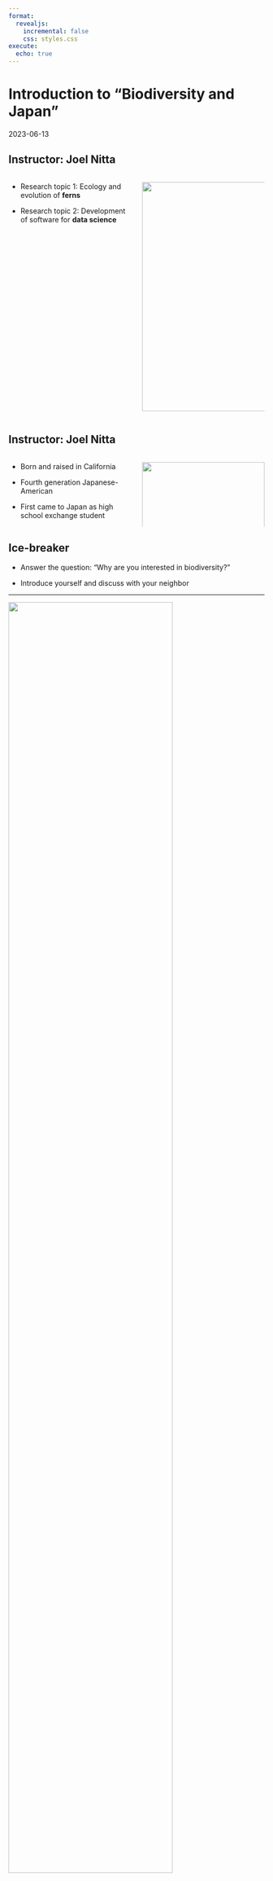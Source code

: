 ```yaml
---
format:
  revealjs:
    incremental: false
    css: styles.css
execute: 
  echo: true
---
```


# Introduction to "Biodiversity and Japan"

2023-06-13

## Instructor: Joel Nitta

:::: {.columns}

::: {.column width="50%"}
- Research topic 1: Ecology and evolution of **ferns**

- Research topic 2: Development of software for **data science**
:::

::: {.column width="50%"}
![](https://github.com/joelnitta/joelnitta-site/blob/master/static/media/headers/research_img2.jpg?raw=true){fig-alt="Image of Joel Nitta in field" height="450"}
:::

::::

## Instructor: Joel Nitta

:::: {.columns}

::: {.column width="50%"}

- Born and raised in California

- Fourth generation Japanese-American

- First came to Japan as high school exchange student
:::

::: {.column width="50%"}
![](https://upload.wikimedia.org/wikipedia/commons/thumb/9/94/California_in_United_States.svg/2880px-California_in_United_States.svg.png){fig-alt="Image of California map" width="100%" height="100%"}
:::

::::

## Ice-breaker

- Answer the question: "Why are you interested in biodiversity?"

- Introduce yourself and discuss with your neighbor

---

![](https://climate.copernicus.eu/sites/default/files/styles/hero_image_extra_large_2x/public/2019-10/biodiversity.jpg?itok=4yl27Tnz){fig-alt="Biodiversity image from https://climate.copernicus.eu" width="80%" height="80%"}

::: {.small}
https://climate.copernicus.eu
:::

## What is biodiversity?

- **The different kinds of life that occur on our planet**

. . .

- Often we talk about the **number of species**, but it has other definitions too

## Why does biodiversity matter?

:::: {.columns}

::: {.column width="30%"}
1. How would you feel if you could **never visit a natural place** like a forest or the mountains?
:::

::: {.column width="70%"}
![](https://images.unsplash.com/photo-1605714726527-411541ab17f4?ixlib=rb-4.0.3&ixid=M3wxMjA3fDB8MHxzZWFyY2h8M3x8Z3JlZW4lMjBmb3Jlc3R8ZW58MHx8MHx8fDA%3D&w=1000&q=80){fig-alt="Image of a forest" width="100%" height="100%"}

::: {.small}
https://images.unsplash.com/
:::

:::

::::

## Why does biodiversity matter?

:::: {.columns}

::: {.column width="30%"}
2. How would you feel if you knew that a **place like the Great Barrier Reef were to disappear**?
:::

::: {.column width="70%"}
![](https://www.nma.gov.au/__data/assets/image/0003/629472/MA47350944-Coral-Outcrop-1200w.jpg){fig-alt="Image of Great Barrier Reef" width="100%" height="100%"}

::: {.small}
https://www.nma.gov.au/
:::

:::

::::

## Biodiversity has inherent value

- Biodiversity has **inherent value**: it is worth something **just by existing**

- Biodiversity has **cultural value**: we derive **inspiration** from it

## Why does biodiversity matter?

:::: {.columns}

::: {.column width="30%"}
1. How would you feel if you **couldn't eat any fruit** because there were no bees to pollinate flowers?
:::

::: {.column width="70%"}
![](https://upload.wikimedia.org/wikipedia/commons/thumb/7/75/Apis_mellifera_-_Prunus_padus_-_Keila.jpg/600px-Apis_mellifera_-_Prunus_padus_-_Keila.jpg){fig-alt="Image of bee pollinating flower" width="100%" height="100%"}

::: {.small}
https://upload.wikimedia.org/
:::

:::

::::

## Humans depend on biodiversity

:::: {.columns}

::: {.column width="30%"}
2. How would you feel if you **didn't have access to clean drinking water** because there were no wetlands to help filter it?
:::

::: {.column width="70%"}
![](https://upload.wikimedia.org/wikipedia/commons/8/88/Tourbi%C3%A8re_03_-_Parc_de_Frontenac_-_Juillet_2008.jpg){fig-alt="Image of wetland" width="100%" height="100%"}

::: {.small}
https://upload.wikimedia.org/
:::

:::

::::

## Why does biodiversity matter?

- Biodiversity provides **ecosystem services**: humans benefit from the natural environment

## Biodiversity is **in danger**

You probably have heard this many times, but in this class we will learn about the **specific risks** posed to biodiversity, and **actionable measures** to counteract them.

::: {.incremental}

- Climate change
- Population growth
- Invasive species

:::

## Biodiversity in Japan

:::: {.columns}

::: {.column width="50%"}
- Did you know that **Japan is a biodiversity hotspot?**

- Do you know why?
:::

::: {.column width="50%"}
![](https://hanwellzoo.co.uk/wp-content/uploads/2017/02/0004_red-crowned-crane.jpg){fig-alt="Red-crowned cranes" width="100%" height="100%"}

::: {.small}
https://hanwellzoo.co.uk/
:::

:::

::::

## Japan as a biodiversity hotspot

Japan has a **wide variation of climates** in a small area

::: {.incremental}
- Species are usually adapted for one particular kind of climate
- This results in many species
:::

## Goals of this class

By the end of the course, you will be able to:

- understand the **processes generating biodiversity**
- explain **how biodiversity is distributed** globally and in Japan
- propose ways to effectively **conserve biodiversity**

## Expectations of this class

- I expect you to **participate in discussions**

- I expect you to **ask questions**

## Language of this class

- This class is **conducted in English**

- But, you can ask questions in Japanese and I will explain in Japanese if needed

- **日本語**でも必要に応じて**大丈夫です**。

- とにかく何か分からないことがあったら、<br>聞いてください！

## Structure of this class

- Classic model: Introduce new ideas in class then complete homework assignments about them

- **Flipped model**: Introduce new ideas **ahead of class** in videos, and we will learn more about those topics in depth through in-class discussions

## Videos and quizzes

- We will watch videos from a series on biodiversity produced by the California Academy of Sciences

- Each is 5-10 minutes long. There are usually 3-4 videos per week.

- **There will be a short quiz** on the content of the video at the start of each class.

## Videos and quizzes

{{< video https://www.youtube.com/embed/HpDJBFflYKI width="75%" height="75%" >}}

::: {.medsmall}
<https://www.youtube.com/embed/HpDJBFflYKI>
:::

## Schedule

- Day 1, 2023-06-13
  - Introduction: Why does biodiversity matter? (no quiz)

- Day 2, 2023-06-20
  - Levels of biodiversity

- Day 3, 2023-06-27
  - Global distribution of biodiversity

- Media Day (on-demand)
  - Distribution of biodiversity in Japan

## Schedule (cont'd)

- Day 4, 2023-07-4
  - Midterm test, Ecosystems & ecosystem services (no quiz)

- Day 5, 2023-07-11
  - Threats to biodiversity

- Day 6, 2023-07-18
  - Protecting biodiversity

- Day 7, 2023-07-25
  - Final presentation (no quiz)

## Grades

- Quizzes 20%
- Midterm 30%
- Participation 20%
- Final presentation 30%

## Moodle

- **Assignments** (videos) will be posted on Moodle

- **Check Moodle every week**

## Office hours

Friday 1-4 PM G1-313

<joelnitta@chiba.u-jp>

## Questions?